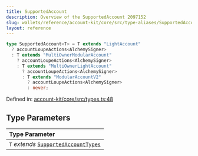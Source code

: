 ```yaml
---
title: SupportedAccount
description: Overview of the SupportedAccount 2097152
slug: wallets/reference/account-kit/core/src/type-aliases/SupportedAccount
layout: reference
---
```


```ts
type SupportedAccount<T> = T extends "LightAccount"
  ? accountLoupeActions<AlchemySigner>
  : T extends "MultiOwnerModularAccount"
    ? accountLoupeActions<AlchemySigner>
    : T extends "MultiOwnerLightAccount"
      ? accountLoupeActions<AlchemySigner>
      : T extends "ModularAccountV2"
        ? accountLoupeActions<AlchemySigner>
        : never;
```

Defined in: [account-kit/core/src/types.ts:48](https://github.com/alchemyplatform/aa-sdk/blob/923a52171f7246172caf350853843e6680197da9/account-kit/core/src/types.ts#L48)

## Type Parameters

| Type Parameter                                                     |
| :----------------------------------------------------------------- |
| `T` _extends_ [`SupportedAccountTypes`](SupportedAccountTypes.mdx) |
